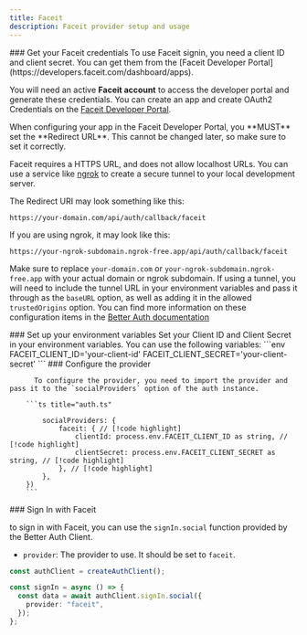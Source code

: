 ```yaml
---
title: Faceit
description: Faceit provider setup and usage
---
```


<Steps>
  <Step>
### Get your Faceit credentials
To use Faceit signin, you need a client ID and client secret. You can get them from the [Faceit Developer Portal](https://developers.faceit.com/dashboard/apps).

You will need an active **Faceit account** to access the developer portal and generate these credentials.
You can create an app and create OAuth2 Credentials on the [Faceit Developer Portal](https://developers.faceit.com/dashboard/apps).

<Callout type="warn">
  When configuring your app in the Faceit Developer Portal, you **MUST** set the **Redirect URL**.
  This cannot be changed later, so make sure to set it correctly.

Faceit requires a HTTPS URL, and does not allow localhost URLs.
You can use a service like [ngrok](https://ngrok.com/) to create a secure tunnel to your local development server.

The Redirect URI may look something like this:

```
https://your-domain.com/api/auth/callback/faceit
```

If you are using ngrok, it may look like this:

```
https://your-ngrok-subdomain.ngrok-free.app/api/auth/callback/faceit
```

Make sure to replace `your-domain.com` or `your-ngrok-subdomain.ngrok-free.app` with your actual domain or ngrok subdomain.
If using a tunnel, you will need to include the tunnel URL in your environment variables and pass it through as the `baseURL` option, as well as adding it in the allowed `trustedOrigins` option.
You can find more information on these configuration items in the [Better Auth documentation](https://www.better-auth.com/docs/reference/options)

</Callout>
  </Step>

<Step>
  ### Set up your environment variables Set your Client ID and Client Secret in
  your environment variables. You can use the following variables: ```env
  FACEIT_CLIENT_ID='your-client-id' FACEIT_CLIENT_SECRET='your-client-secret'
  ```
</Step>

  <Step>
  ### Configure the provider

          To configure the provider, you need to import the provider and pass it to the `socialProviders` option of the auth instance.

        ```ts title="auth.ts"

            socialProviders: {
                faceit: { // [!code highlight]
                    clientId: process.env.FACEIT_CLIENT_ID as string, // [!code highlight]
                    clientSecret: process.env.FACEIT_CLIENT_SECRET as string, // [!code highlight]
                }, // [!code highlight]
            },
        })
        ```

  </Step>

  <Step>
### Sign In with Faceit

to sign in with Faceit, you can use the `signIn.social` function provided by the Better Auth Client.

- `provider`: The provider to use. It should be set to `faceit`.

```ts title="auth-client.ts"  /
const authClient = createAuthClient();

const signIn = async () => {
  const data = await authClient.signIn.social({
    provider: "faceit",
  });
};
```

  </Step>
</Steps>
